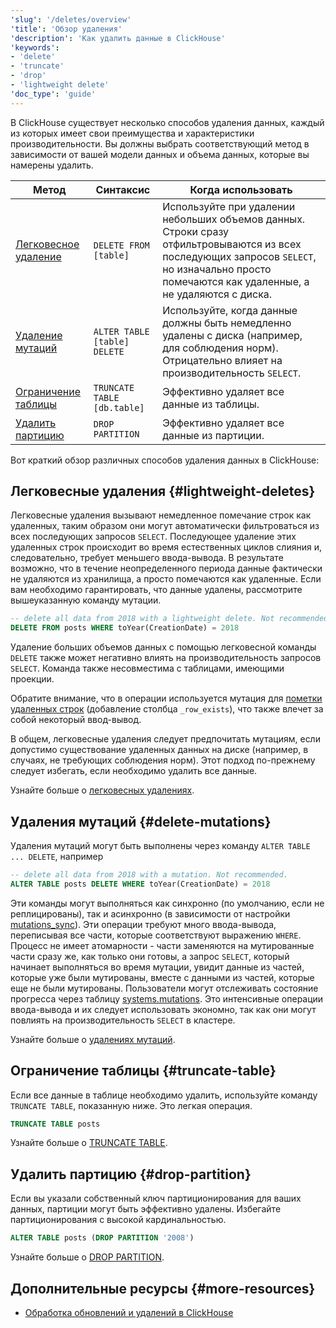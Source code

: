 ```yaml
---
'slug': '/deletes/overview'
'title': 'Обзор удаления'
'description': 'Как удалить данные в ClickHouse'
'keywords':
- 'delete'
- 'truncate'
- 'drop'
- 'lightweight delete'
'doc_type': 'guide'
---
```

В ClickHouse существует несколько способов удаления данных, каждый из которых имеет свои преимущества и характеристики производительности. Вы должны выбрать соответствующий метод в зависимости от вашей модели данных и объема данных, которые вы намерены удалить.

| Метод | Синтаксис | Когда использовать |
| --- | --- | --- |
| [Легковесное удаление](/guides/developer/lightweight-delete) | `DELETE FROM [table]` | Используйте при удалении небольших объемов данных. Строки сразу отфильтровываются из всех последующих запросов `SELECT`, но изначально просто помечаются как удаленные, а не удаляются с диска. |
| [Удаление мутаций](/sql-reference/statements/alter/delete) | `ALTER TABLE [table] DELETE` | Используйте, когда данные должны быть немедленно удалены с диска (например, для соблюдения норм). Отрицательно влияет на производительность `SELECT`. |
| [Ограничение таблицы](/sql-reference/statements/truncate) | `TRUNCATE TABLE [db.table]` | Эффективно удаляет все данные из таблицы. |
| [Удалить партицию](/sql-reference/statements/alter/partition#drop-partitionpart) | `DROP PARTITION` | Эффективно удаляет все данные из партиции. |

Вот краткий обзор различных способов удаления данных в ClickHouse:

## Легковесные удаления {#lightweight-deletes}

Легковесные удаления вызывают немедленное помечание строк как удаленных, таким образом они могут автоматически фильтроваться из всех последующих запросов `SELECT`. Последующее удаление этих удаленных строк происходит во время естественных циклов слияния и, следовательно, требует меньшего ввода-вывода. В результате возможно, что в течение неопределенного периода данные фактически не удаляются из хранилища, а просто помечаются как удаленные. Если вам необходимо гарантировать, что данные удалены, рассмотрите вышеуказанную команду мутации.

```sql
-- delete all data from 2018 with a lightweight delete. Not recommended.
DELETE FROM posts WHERE toYear(CreationDate) = 2018
```

Удаление больших объемов данных с помощью легковесной команды `DELETE` также может негативно влиять на производительность запросов `SELECT`. Команда также несовместима с таблицами, имеющими проекции.

Обратите внимание, что в операции используется мутация для [пометки удаленных строк](/sql-reference/statements/delete#how-lightweight-deletes-work-internally-in-clickhouse) (добавление столбца `_row_exists`), что также влечет за собой некоторый ввод-вывод.

В общем, легковесные удаления следует предпочитать мутациям, если допустимо существование удаленных данных на диске (например, в случаях, не требующих соблюдения норм). Этот подход по-прежнему следует избегать, если необходимо удалить все данные.

Узнайте больше о [легковесных удалениях](/guides/developer/lightweight-delete).

## Удаления мутаций {#delete-mutations}

Удаления мутаций могут быть выполнены через команду `ALTER TABLE ... DELETE`, например

```sql
-- delete all data from 2018 with a mutation. Not recommended.
ALTER TABLE posts DELETE WHERE toYear(CreationDate) = 2018
```

Эти команды могут выполняться как синхронно (по умолчанию, если не реплицированы), так и асинхронно (в зависимости от настройки [mutations_sync](/operations/settings/settings#mutations_sync)). Эти операции требуют много ввода-вывода, переписывая все части, которые соответствуют выражению `WHERE`. Процесс не имеет атомарности - части заменяются на мутированные части сразу же, как только они готовы, а запрос `SELECT`, который начинает выполняться во время мутации, увидит данные из частей, которые уже были мутированы, вместе с данными из частей, которые еще не были мутированы. Пользователи могут отслеживать состояние прогресса через таблицу [systems.mutations](/operations/system-tables/mutations#monitoring-mutations). Это интенсивные операции ввода-вывода и их следует использовать экономно, так как они могут повлиять на производительность `SELECT` в кластере.

Узнайте больше о [удалениях мутаций](/sql-reference/statements/alter/delete).

## Ограничение таблицы {#truncate-table}

Если все данные в таблице необходимо удалить, используйте команду `TRUNCATE TABLE`, показанную ниже. Это легкая операция.

```sql
TRUNCATE TABLE posts
```

Узнайте больше о [TRUNCATE TABLE](/sql-reference/statements/truncate).

## Удалить партицию {#drop-partition}

Если вы указали собственный ключ партиционирования для ваших данных, партиции могут быть эффективно удалены. Избегайте партиционирования с высокой кардинальностью.

```sql
ALTER TABLE posts (DROP PARTITION '2008')
```

Узнайте больше о [DROP PARTITION](/sql-reference/statements/alter/partition).

## Дополнительные ресурсы {#more-resources}

- [Обработка обновлений и удалений в ClickHouse](https://clickhouse.com/blog/handling-updates-and-deletes-in-clickhouse)
